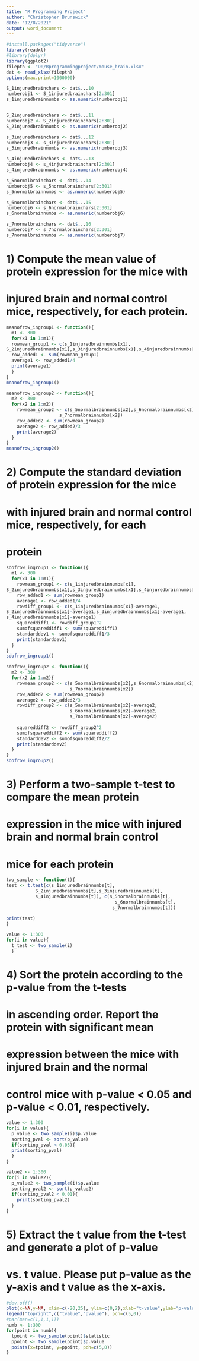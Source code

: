 ```yaml
---
title: "R Programming Project"
author: "Christopher Brunswick"
date: "12/8/2021"
output: word_document
---
```


```r
#install.packages("tidyverse")
library(readxl)
#library(dplyr)
library(ggplot2)
filepth <- "D:/Rprogrammingproject/mouse_brain.xlsx"
dat <- read_xlsx(filepth)
options(max.print=1000000)

S_1injuredbrainchars <- dat$...10
numberobj1 <- S_1injuredbrainchars[2:301]
s_1injuredbrainnumbs <- as.numeric(numberobj1)


S_2injuredbrainchars <- dat$...11
numberobj2 <- S_2injuredbrainchars[2:301]
S_2injuredbrainnumbs <- as.numeric(numberobj2)

s_3injuredbrainchars <- dat$...12
numberobj3 <- s_3injuredbrainchars[2:301]
s_3injuredbrainnumbs <- as.numeric(numberobj3)

s_4injuredbrainchars <- dat$...13
numberobj4 <- s_4injuredbrainchars[2:301]
s_4injuredbrainnumbs <- as.numeric(numberobj4)

s_5normalbrainchars <- dat$...14
numberobj5 <- s_5normalbrainchars[2:301]
s_5normalbrainnumbs <- as.numeric(numberobj5)

s_6normalbrainchars <- dat$...15
numberobj6 <- s_6normalbrainchars[2:301]
s_6normalbrainnumbs <- as.numeric(numberobj6)

s_7normalbrainchars <- dat$...16
numberobj7 <- s_7normalbrainchars[2:301]
s_7normalbrainnumbs <- as.numeric(numberobj7)
```

# 1) Compute the mean value of protein expression for the mice with 
# injured brain and normal control mice, respectively, for each protein.


```r
meanofrow_ingroup1 <- function(){
  m1 <- 300
  for(x1 in 1:m1){
  rowmean_group1 <- c(s_1injuredbrainnumbs[x1],
S_2injuredbrainnumbs[x1],s_3injuredbrainnumbs[x1],s_4injuredbrainnumbs[x1])
  row_added1 <- sum(rowmean_group1)
  average1 <- row_added1/4
  print(average1)
  }
}
meanofrow_ingroup1()

meanofrow_ingroup2 <- function(){
  m2 <- 300
  for(x2 in 1:m2){
    rowmean_group2 <- c(s_5normalbrainnumbs[x2],s_6normalbrainnumbs[x2],
                    s_7normalbrainnumbs[x2])
    row_added2 <- sum(rowmean_group2)
    average2 <- row_added2/3
    print(average2)
  }
}
meanofrow_ingroup2()
```

# 2) Compute the standard deviation of protein expression for the mice
# with injured brain and normal control mice, respectively, for each
# protein

```r
sdofrow_ingroup1 <- function(){
  m1 <- 300
  for(x1 in 1:m1){
    rowmean_group1 <- c(s_1injuredbrainnumbs[x1],
S_2injuredbrainnumbs[x1],s_3injuredbrainnumbs[x1],s_4injuredbrainnumbs[x1])
    row_added1 <- sum(rowmean_group1)
    average1 <- row_added1/4
    rowdiff_group1 <- c(s_1injuredbrainnumbs[x1]-average1,
S_2injuredbrainnumbs[x1]-average1,s_3injuredbrainnumbs[x1]-average1,
s_4injuredbrainnumbs[x1]-average1)
    squareddiff1 <- rowdiff_group1^2
    sumofsquareddiff1 <- sum(squareddiff1)
    standarddev1 <- sumofsquareddiff1/3
    print(standarddev1)
  }
}
sdofrow_ingroup1()

sdofrow_ingroup2 <- function(){
  m2 <- 300
  for(x2 in 1:m2){
    rowmean_group2 <- c(s_5normalbrainnumbs[x2],s_6normalbrainnumbs[x2],
                        s_7normalbrainnumbs[x2])
    row_added2 <- sum(rowmean_group2)
    average2 <- row_added2/3
    rowdiff_group2 <- c(s_5normalbrainnumbs[x2]-average2,
                        s_6normalbrainnumbs[x2]-average2,
                        s_7normalbrainnumbs[x2]-average2)
                        
    squareddiff2 <- rowdiff_group2^2
    sumofsquareddiff2 <- sum(squareddiff2)
    standarddev2 <- sumofsquareddiff2/2
    print(standarddev2)
  }
}
sdofrow_ingroup2()
```

# 3) Perform a two-sample t-test to compare the mean protein
# expression in the mice with injured brain and normal brain control
# mice for each protein

```r
two_sample <- function(t){
test <- t.test(c(s_1injuredbrainnumbs[t],
           S_2injuredbrainnumbs[t],s_3injuredbrainnumbs[t],
           s_4injuredbrainnumbs[t]), c(s_5normalbrainnumbs[t],
                                         s_6normalbrainnumbs[t],
                                        s_7normalbrainnumbs[t]))

print(test)
}

value <- 1:300
for(i in value){
  t_test <- two_sample(i)
  }
```

# 4) Sort the protein according to the p-value from the t-tests
# in ascending order. Report the protein with significant mean
# expression between the mice with injured brain and the normal 
# control mice with p-value < 0.05 and p-value < 0.01, respectively.

```r
value <- 1:300
for(i in value){
  p_value <- two_sample(i)$p.value
  sorting_pval <- sort(p_value)
  if(sorting_pval < 0.05){
  print(sorting_pval)
  }
}

value2 <- 1:300
for(i in value2){
  p_value2 <- two_sample(i)$p.value
  sorting_pval2 <- sort(p_value2)
  if(sorting_pval2 < 0.01){
    print(sorting_pval2)
  }
}
```

# 5) Extract the t value from the t-test and generate a plot of p-value
# vs. t value. Please put p-value as the y-axis and t value as the x-axis.

```r
#dev.off()
plot(x=NA,y=NA, xlim=c(-20,25), ylim=c(0,2),xlab="t-value",ylab="p-value")
legend("topright",c("tvalue","pvalue"), pch=c(5,0))
#par(mar=c(1,1,1,1))
numb <- 1:300
for(point in numb){
  tpoint <- two_sample(point)$statistic
  ppoint <- two_sample(point)$p.value
  points(x=tpoint, y=ppoint, pch=c(5,0))
}
```

